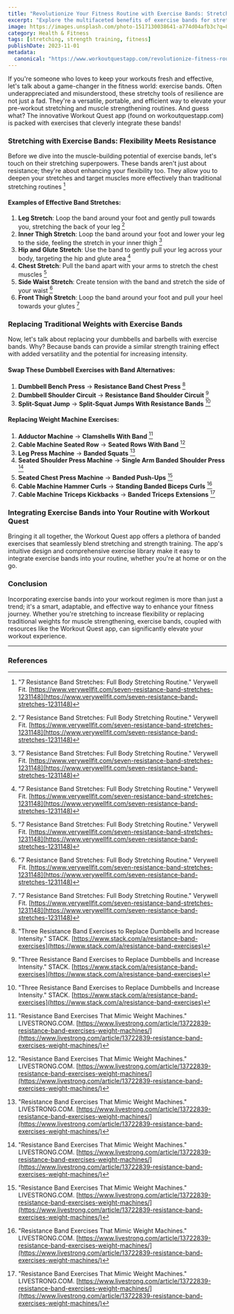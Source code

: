 ```yaml
---
title: "Revolutionize Your Fitness Routine with Exercise Bands: Stretch, Strengthen, and Transform"
excerpt: "Explore the multifaceted benefits of exercise bands for stretching and strength training, and discover how they can replace traditional gym equipment for a versatile, effective workout."
image: https://images.unsplash.com/photo-1517130038641-a774d04afb3c?q=80&w=2070&auto=format&fit=crop&ixlib=rb-4.0.3&ixid=M3wxMjA3fDB8MHxwaG90by1wYWdlfHx8fGVufDB8fHx8fA%3D%3D
category: Health & Fitness
tags: [stretching, strength training, fitness]
publishDate: 2023-11-01
metadata: 
  canonical: "https://www.workoutquestapp.com/revolutionize-fitness-routine-with-exercise-bands"
---
```


If you're someone who loves to keep your workouts fresh and effective, let's talk about a game-changer in the fitness world: exercise bands. Often underappreciated and misunderstood, these stretchy tools of resilience are not just a fad. They're a versatile, portable, and efficient way to elevate your pre-workout stretching and muscle strengthening routines. And guess what? The innovative Workout Quest app (found on workoutquestapp.com) is packed with exercises that cleverly integrate these bands!

### Stretching with Exercise Bands: Flexibility Meets Resistance

Before we dive into the muscle-building potential of exercise bands, let's touch on their stretching superpowers. These bands aren't just about resistance; they're about enhancing your flexibility too. They allow you to deepen your stretches and target muscles more effectively than traditional stretching routines [^1]

#### Examples of Effective Band Stretches:

1. **Leg Stretch**: Loop the band around your foot and gently pull towards you, stretching the back of your leg [^1]
2. **Inner Thigh Stretch**: Loop the band around your foot and lower your leg to the side, feeling the stretch in your inner thigh [^1]
3. **Hip and Glute Stretch**: Use the band to gently pull your leg across your body, targeting the hip and glute area [^1]
4. **Chest Stretch**: Pull the band apart with your arms to stretch the chest muscles [^1]
5. **Side Waist Stretch**: Create tension with the band and stretch the side of your waist [^1]
6. **Front Thigh Stretch**: Loop the band around your foot and pull your heel towards your glutes [^1]

### Replacing Traditional Weights with Exercise Bands

Now, let's talk about replacing your dumbbells and barbells with exercise bands. Why? Because bands can provide a similar strength training effect with added versatility and the potential for increasing intensity.

#### Swap These Dumbbell Exercises with Band Alternatives:

1. **Dumbbell Bench Press** → **Resistance Band Chest Press** [^2]
2. **Dumbbell Shoulder Circuit** → **Resistance Band Shoulder Circuit** [^2]
3. **Split-Squat Jump** → **Split-Squat Jumps With Resistance Bands** [^2]

#### Replacing Weight Machine Exercises:

1. **Adductor Machine** → **Clamshells With Band** [^3]
2. **Cable Machine Seated Row** → **Seated Rows With Band** [^3]
3. **Leg Press Machine** → **Banded Squats** [^3]
4. **Seated Shoulder Press Machine** → **Single Arm Banded Shoulder Press** [^3]
5. **Seated Chest Press Machine** → **Banded Push-Ups** [^3]
6. **Cable Machine Hammer Curls** → **Standing Banded Biceps Curls** [^3]
7. **Cable Machine Triceps Kickbacks** → **Banded Triceps Extensions** [^3]

### Integrating Exercise Bands into Your Routine with Workout Quest

Bringing it all together, the Workout Quest app offers a plethora of banded exercises that seamlessly blend stretching and strength training. The app's intuitive design and comprehensive exercise library make it easy to integrate exercise bands into your routine, whether you're at home or on the go.

### Conclusion

Incorporating exercise bands into your workout regimen is more than just a trend; it's a smart, adaptable, and effective way to enhance your fitness journey. Whether you're stretching to increase flexibility or replacing traditional weights for muscle strengthening, exercise bands, coupled with resources like the Workout Quest app, can significantly elevate your workout experience.

---

### References

[^1]: "7 Resistance Band Stretches: Full Body Stretching Routine." Verywell Fit. [https://www.verywellfit.com/seven-resistance-band-stretches-1231148](https://www.verywellfit.com/seven-resistance-band-stretches-1231148)
[^2]: "Three Resistance Band Exercises to Replace Dumbbells and Increase Intensity." STACK. [https://www.stack.com/a/resistance-band-exercises](https://www.stack.com/a/resistance-band-exercises)
[^3]: "Resistance Band Exercises That Mimic Weight Machines." LIVESTRONG.COM. [https://www.livestrong.com/article/13722839-resistance-band-exercises-weight-machines/](https://www.livestrong.com/article/13722839-resistance-band-exercises-weight-machines/)
